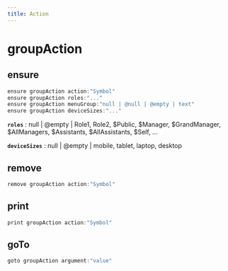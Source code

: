```yaml
---
title: Action
---
```


# groupAction

## ensure

```js filename="Terminal" copy
ensure groupAction action:"Symbol"
ensure groupAction roles:"..."
ensure groupAction menuGroup:"null | @null | @empty | text"
ensure groupAction deviceSizes:"..."
```

**`roles`**
 : null | @empty | Role1, Role2, $Public, $Manager, $GrandManager, $AllManagers, $Assistants, $AllAssistants, $Self, ...

**`deviceSizes`**
 : null | @empty | mobile, tablet, laptop, desktop


## remove

```js filename="Terminal" copy
remove groupAction action:"Symbol"
```


## print

```js filename="Terminal" copy
print groupAction action:"Symbol"
```


## goTo


```js filename="Terminal" copy
goto groupAction argument:"value"
```

